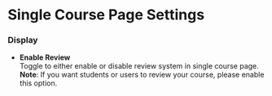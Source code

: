 # Single Course Page Settings


### Display
- **Enable Review**  
Toggle to either enable or disable review system in single course page.<br />
**Note**: If you want students or users to review your course, please enable this option.
